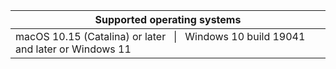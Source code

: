 | Supported operating systems |
| --- |
| macOS 10.15 (Catalina) or later  &nbsp;&nbsp;&#124;&nbsp;&nbsp;  Windows 10 build 19041 and later or Windows 11 |
